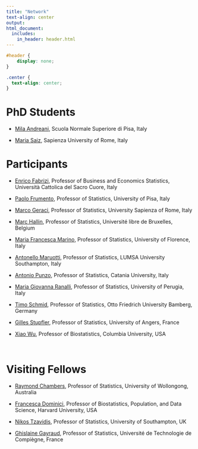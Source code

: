 ```yaml
---
title: "Network"
text-align: center
output: 
html_document:
  includes:
    in_header: header.html
---
```


```css
#header {
    display: none;
}
```


```css
.center {
  text-align: center;
}
```
# PhD Students

* [Mila Andreani](https://quantileregressionlab.github.io/andreani.html), Scuola Normale Superiore di Pisa, Italy

* [Maria Saiz](https://quantileregressionlab.github.io/saiz.html), Sapienza University of Rome, Italy


# Participants

* [Enrico Fabrizi](https://docenti.unicatt.it/ppd2/it/docenti/25341/enrico-fabrizi/profilo), Professor of Business and Economics Statistics, Università Cattolica del Sacro Cuore, Italy

* [Paolo Frumento](https://www.sp.unipi.it/it/dipartimento/persone/?p=paolo-frumento), Professor of Statistics, University of Pisa, Italy

* [Marco Geraci](https://web.uniroma1.it/memotef/users/geraci-marco), Professor of Statistics, University Sapienza of Rome, Italy

* [Marc Hallin](https://scholar.google.be/citations?hl=en&user=5barf50AAAAJ&view_op=list_works&sortby=pubdate), Professor of Statistics, Université libre de Bruxelles, Belgium

* [Maria Francesca Marino](https://www.unifi.it/p-doc2-0-0-A-3f2b3d2e34272f-0.html), Professor of Statistics, University of Florence, Italy

* [Antonello Maruotti](https://lumsa.it/it/docenti/antonello-maruotti), Professor of Statistics, LUMSA University Southampton, Italy

* [Antonio Punzo](https://www.dei.unict.it/docenti/antonio.punzo), Professor of Statistics, Catania University, Italy

* [Maria Giovanna Ranalli](https://www.unipg.it/personale/maria.ranalli), Professor of Statistics, University of Perugia, Italy

* [Timo Schmid](https://www.uni-bamberg.de/stat-oek/team/prof-dr-timo-schmid/), Professor of Statistics, Otto Friedrich University Bamberg, Germany

* [Gilles Stupfler](https://math.univ-angers.fr/~stupfler/), Professor of Statistics, University of Angers, France

* [Xiao Wu](https://www.publichealth.columbia.edu/profile/xiao-wu-phd), Professor of Biostatistics, Columbia University, USA

<br>

# Visiting Fellows

* [Raymond Chambers](https://scholars.uow.edu.au/ray-chambers), Professor of Statistics, University of Wollongong, Australia

* [Francesca Dominici](https://www.hsph.harvard.edu/profile/francesca-dominici/), Professor of Biostatistics, Population, and Data Science, Harvard University, USA

* [Nikos Tzavidis](https://www.southampton.ac.uk/people/5wzwrv/professor-nikos-tzavidis), Professor of Statistics, University of Southampton, UK

* [Ghislaine Gayraud](https://lmac.utc.fr/auteur/ghislaine-gayraud), Professor of Statistics, Université de Technologie de Compiègne, France

